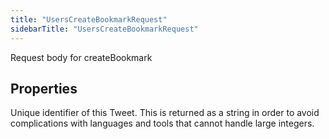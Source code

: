 ```yaml
---
title: "UsersCreateBookmarkRequest"
sidebarTitle: "UsersCreateBookmarkRequest"
---
```


Request body for createBookmark

## Properties

<ResponseField name="tweetId" type="`string`">
Unique identifier of this Tweet. This is returned as a string in order to avoid complications with languages and tools that cannot handle large integers.
</ResponseField>




